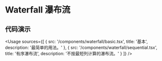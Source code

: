 
# Waterfall 瀑布流

## 代码演示

<Usage
  sources={[
    {
      src: '/components/waterfall/basic.tsx',
      title: '基本',
      description: '最简单的用法。'
    },
    {
      src: '/components/waterfall/sequential.tsx',
      title: '有序瀑布流',
      description: '不按最短列计算的瀑布流。'
    }
  ]}
/>
